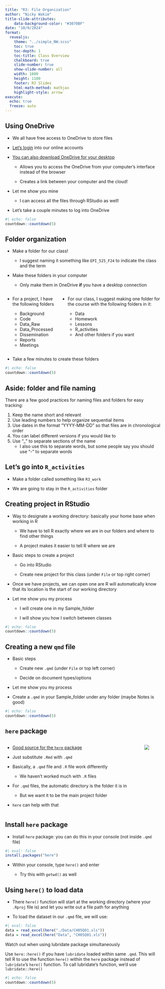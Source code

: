 ```yaml
---
title: "R3: File Organization"
author: "Nicky Wakim"
title-slide-attributes:
    data-background-color: "#3070BF"
date: "10/9/2024"
format: 
  revealjs:
    theme: "../simple_NW.scss"
    toc: true
    toc-depth: 1
    toc-title: Class Overview
    chalkboard: true
    slide-number: true
    show-slide-number: all
    width: 1600
    height: 1100
    footer: R3 Slides
    html-math-method: mathjax
    highlight-style: arrow
execute:
  echo: true
  freeze: auto
---
```


## Using OneDrive

-   We all have free access to OneDrive to store files

-   [Let's login](https://login.microsoftonline.com/) into our online accounts

-   [You can also download OneDrive for your desktop](https://www.microsoft.com/en-us/microsoft-365/onedrive/download)

    -   Allows you to access the OneDrive from your computer's interface instead of the browser

    -   Creates a link between your computer and the cloud!

-   Let me show you mine

    -   I can access all the files through RStudio as well!

-   Let's take a couple minutes to log into OneDrive

```r
#| echo: false
countdown::countdown(5)
```

## Folder organization

-   Make a folder for our class!
    -   I suggest naming it something like `EPI_525_F24` to indicate the class and the term
-   Make these folders in your computer

    -   Only make them in OneDrive **if** you have a desktop connection

::: columns
::: column
-   For a project, I have the following folders

    -   Background
    -   Code
    -   Data_Raw
    -   Data_Processed
    -   Dissemination
    -   Reports
    -   Meetings
:::

::: column
-   For our class, I suggest making one folder for the course with the following folders in it:

    -   Data
    -   Homework
    -   Lessons
    -   R_activities
    -   And other folders if you want
:::
:::

-   Take a few minutes to create these folders

```r
#| echo: false
countdown::countdown(5)
```

## Aside: folder and file naming

There are a few good practices for naming files and folders for easy tracking:

1. Keep the name short and relevant
2. Use leading numbers to help organize sequential items
3. Use dates in the format "YYYY-MM-DD" so that files are in chronological order
4. You can label different versions if you would like to 
5. Use "_" to separate sections of the name
    - I also use this to separate words, but some people say you should use "-" to separate words

## Let's go into `R_activities`

- Make a folder called something like `R3_work`

- We are going to stay in the `R_activities` folder

## Creating project in RStudio

-   Way to designate a working directory: basically your home base when working in R

    -   We have to tell R exactly where we are in our folders and where to find other things

    -   A project makes it easier to tell R where we are

-   Basic steps to create a project

    -   Go into RStudio

    -   Create new project for this class (under `File` or top right corner)

-   Once we have projects, we can open one are R will automatically know that its location is the start of our working directory

-   Let me show you my process

    -   I will create one in my Sample_folder

    -   I will show you how I switch between classes

```r
#| echo: false
countdown::countdown(5)
```

## Creating a new `qmd` file

-   Basic steps

    -   Create new `.qmd` (under `File` or top left corner)

    -   Decide on document types/options

-   Let me show you my process

-   Create a `.qmd` in your Sample_folder under any folder (maybe Notes is good)

```r
#| echo: false
countdown::countdown(5)
```

## `here` package

::: columns
::: column
-   [Good source for the `here` package](http://jenrichmond.rbind.io/post/how-to-use-the-here-package/)

-   Just substitute `.Rmd` with `.qmd`

-   Basically, a `.qmd` file and `.R` file work differently

    -   We haven't worked much with `.R` files

-   For `.qmd` files, the automatic directory is the folder it is in

    -   But we want it to be the main project folder

-   `here` can help with that
:::

::: column
![](images/paths.png){fig-align="center"}
:::
:::

## Install `here` package

-   Install `here` package: you can do this in your console (not inside `.qmd` file)

```r
#| eval: false
install.packages("here")
```

-   Within your console, type `here()` and enter

    -   Try this with `getwd()` as well

## Using `here()` to load data

-   There `here()` function will start at the working directory (where your `.Rproj` file is) and let you write out a file path for anything

-   To load the dataset in our `.qmd` file, we will use:

```r
#| eval: false
data = read_excel(here("./Data/CH05Q01.xls"))
data = read_excel(here("Data", "CH05Q01.xls"))
```

::: red
::: red-ttl
Watch out when using lubridate package simultaneously
:::

::: red-cont
Use `here::here()` if you have `lubridate` loaded within same `.qmd`. This will tell R to use the function `here()` within the `here` package instead of `lubridate`'s `here()` function. To call lubridate's function, we'd use `lubridate::here()`
:::
:::

```r
#| echo: false
countdown::countdown(5)
```
